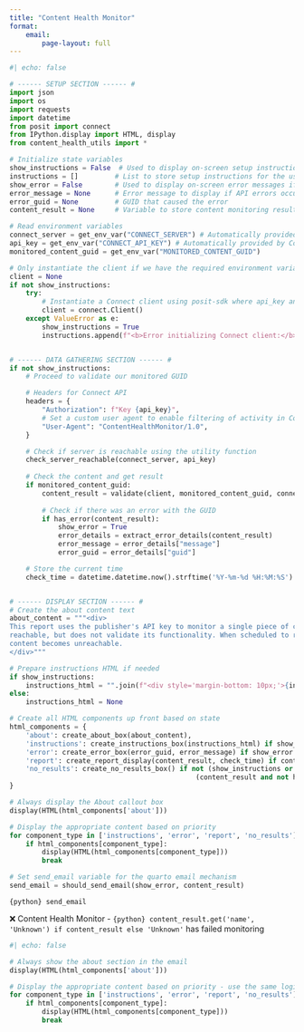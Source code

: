 ```yaml
---
title: "Content Health Monitor"
format: 
    email:
        page-layout: full
---
```


```python
#| echo: false

# ------ SETUP SECTION ------ #
import json
import os
import requests
import datetime
from posit import connect
from IPython.display import HTML, display
from content_health_utils import *

# Initialize state variables
show_instructions = False  # Used to display on-screen setup instructions if environment variables are missing
instructions = []         # List to store setup instructions for the user
show_error = False        # Used to display on-screen error messages if API errors occur
error_message = None      # Error message to display if API errors occur
error_guid = None         # GUID that caused the error
content_result = None     # Variable to store content monitoring result

# Read environment variables
connect_server = get_env_var("CONNECT_SERVER") # Automatically provided by Connect, must be set when previewing locally
api_key = get_env_var("CONNECT_API_KEY") # Automatically provided by Connect, must be set when previewing locally
monitored_content_guid = get_env_var("MONITORED_CONTENT_GUID")

# Only instantiate the client if we have the required environment variables
client = None
if not show_instructions:
    try:
        # Instantiate a Connect client using posit-sdk where api_key and url are automatically read from our environment vars
        client = connect.Client()
    except ValueError as e:
        show_instructions = True
        instructions.append(f"<b>Error initializing Connect client:</b> {str(e)}")


# ------ DATA GATHERING SECTION ------ #
if not show_instructions:
    # Proceed to validate our monitored GUID

    # Headers for Connect API
    headers = {
        "Authorization": f"Key {api_key}",
        # Set a custom user agent to enable filtering of activity in Connect instrumentation data
        "User-Agent": "ContentHealthMonitor/1.0",
    }

    # Check if server is reachable using the utility function
    check_server_reachable(connect_server, api_key)
        
    # Check the content and get result
    if monitored_content_guid:
        content_result = validate(client, monitored_content_guid, connect_server, api_key)
        
        # Check if there was an error with the GUID
        if has_error(content_result):
            show_error = True
            error_details = extract_error_details(content_result)
            error_message = error_details["message"]
            error_guid = error_details["guid"]

    # Store the current time
    check_time = datetime.datetime.now().strftime('%Y-%m-%d %H:%M:%S')


# ------ DISPLAY SECTION ------ #
# Create the about content text
about_content = """<div>
This report uses the publisher's API key to monitor a single piece of content. It checks whether the content is 
reachable, but does not validate its functionality. When scheduled to run regularly, it will send an email alert if the 
content becomes unreachable.
</div>"""

# Prepare instructions HTML if needed
if show_instructions:
    instructions_html = "".join(f"<div style='margin-bottom: 10px;'>{instruction}</div>" for instruction in instructions)
else:
    instructions_html = None

# Create all HTML components up front based on state
html_components = {
    'about': create_about_box(about_content),
    'instructions': create_instructions_box(instructions_html) if show_instructions else None,
    'error': create_error_box(error_guid, error_message) if show_error else None,
    'report': create_report_display(content_result, check_time) if content_result and not has_error(content_result) else None,
    'no_results': create_no_results_box() if not (show_instructions or show_error or 
                                              (content_result and not has_error(content_result))) else None
}

# Always display the About callout box
display(HTML(html_components['about']))

# Display the appropriate content based on priority
for component_type in ['instructions', 'error', 'report', 'no_results']:
    if html_components[component_type]:
        display(HTML(html_components[component_type]))
        break

# Set send_email variable for the quarto email mechanism
send_email = should_send_email(show_error, content_result)
```



::: {.email}

::: {.email-scheduled}
`{python} send_email`
:::

::: {.subject}
❌ Content Health Monitor - `{python} content_result.get('name', 'Unknown') if content_result else 'Unknown'` has failed monitoring
:::

```python
#| echo: false

# Always show the about section in the email
display(HTML(html_components['about']))

# Display the appropriate content based on priority - use the same logic as the main report
for component_type in ['instructions', 'error', 'report', 'no_results']:
    if html_components[component_type]:
        display(HTML(html_components[component_type]))
        break
```
:::
